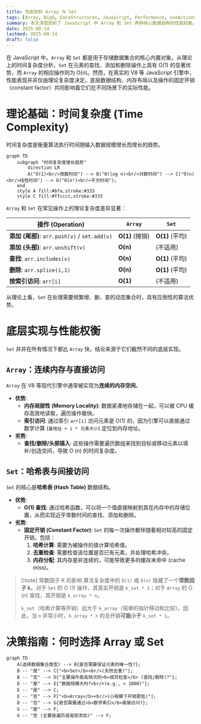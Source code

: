 ```yaml
---
title: 性能剖析 Array 与 Set
tags: [Array, BigO, DataStructures, JavaScript, Performance, useActionState]
summary: 本文深度剖析了 JavaScript 中 Array 和 Set 两种核心数据结构的性能权衡。内容从时间复杂度 (Big O) 的理论分析入手，深入到底层实现（连续内存 vs. 哈希表）的差异，解释了为何在小规模数据集上 Array 常优于 Set。
date: 2025-08-14
lastmod: 2025-08-14
draft: false
---
```

在 JavaScript 中，`Array` 和 `Set` 都是用于存储数据集合的核心内置对象。从理论上的时间复杂度分析，`Set` 在元素的查找、添加和删除操作上具有 O(1) 的显著优势，而 `Array` 的相应操作则为 O(n)。然而，在真实的 V8 等 JavaScript 引擎中，性能表现并非仅由理论复杂度决定。底层数据结构、内存布局以及操作的固定开销（constant factor）共同影响着它们在不同场景下的实际性能。

# 理论基础：时间复杂度 (Time Complexity)

时间复杂度是衡量算法执行时间随输入数据规模增长而增长的趋势。

```mermaid
graph TD
    subgraph "时间复杂度增长趋势"
        direction LR
        A("O(1)<br/>常数时间") --> B("O(log n)<br/>对数时间") --> C("O(n)<br/>线性时间") --> D("O(n²)<br/>平方时间");
    end
    style A fill:#bfa,stroke:#333
    style C fill:#ffcccc,stroke:#333
```

`Array` 和 `Set` 在常见操作上的理论复杂度差异显著：

| 操作 (Operation)                            | `Array`       | `Set`         |
| ----------------------------------------- | ------------- | ------------- |
| **添加 (尾部)**: `arr.push(v)` / `set.add(v)` | **O(1)** (摊销) | **O(1)** (平均) |
| **添加 (头部)**: `arr.unshift(v)`             | **O(n)**      | (不适用)         |
| **查找**: `arr.includes(v)`                 | **O(n)**      | **O(1)** (平均) |
| **删除**: `arr.splice(i,1)`                 | **O(n)**      | **O(1)** (平均) |
| **按索引访问**: `arr[i]`                       | **O(1)**      | (不适用)         |

从理论上看，`Set` 在处理需要频繁增、删、查的动态集合时，具有压倒性的算法优势。

# 底层实现与性能权衡

`Set` 并非在所有情况下都比 `Array` 快，结论来源于它们截然不同的底层实现。

## `Array`：连续内存与直接访问

`Array` 在 V8 等现代引擎中通常被实现为**连续的内存空间**。

- **优势**:
    - **内存局部性 (Memory Locality)**: 数据紧凑地存储在一起，可以被 CPU 缓存高效地读取，遍历操作极快。
    - **索引访问**: 通过索引 `arr[i]` 访问元素是 O(1) 的，因为引擎可以直接通过数学计算 (`基地址 + i * 元素大小`) 定位到内存地址。
- **劣势**:
    - **查找/删除/头部插入**: 这些操作需要遍历数组来找到目标或移动元素以填补/创造空间，导致 O (n) 的时间复杂度。

## `Set`：哈希表与间接访问

`Set` 的核心是**哈希表 (Hash Table)** 数据结构。

- **优势**:
    - **O(1) 查找**: 通过哈希函数，可以将一个值直接映射到其在内存中的存储位置，从而实现近乎常数时间的查找、添加和删除。
- **劣势**:
    - **固定开销 (Constant Factor)**: `Set` 的每一次操作都伴随着相对较高的固定开销，包括：
        1. **哈希计算**: 需要为被操作的值计算哈希值。
        2. **去重检查**: 需要检查该位置是否已有元素，并处理哈希冲突。
        3. **内存分配**: 其内存是非连续的，可能导致更多的缓存未命中 (cache miss)。

> [!note] 常数因子 K 的影响
> 算法复杂度中的 `O(1)` 或 `O(n)` 隐藏了一个**常数因子 k**。对于 `Set` 的 O (1) 操作，其真实开销是 `k_set * 1`；对于 `Array` 的 O (n) 查找，其开销是 `k_array * n`。
>
> `k_set`（哈希计算等开销）远大于 `k_array`（简单的指针移动和比较）。因此，当 `n` 非常小时，`k_array * n` 的总开销**可能小于** `k_set * 1`。

# 决策指南：何时选择 Array 或 Set

```mermaid
graph TD
    A(选择数据集合类型) --> B{是否需要保证元素的唯一性?};
    B -- "是" --> C["<b>Set</b><br/>(天然去重)"];
    B -- "否" --> D{"主要操作是高频次的<b>成员检查</b> (查找/删除)?"};
    D -- "是" --> E{"数据规模大吗?<br/>(e.g., > 1000)"};
    E -- "是" --> C;
    E -- "否" --> F["<b>Array</b><br/>(小规模下开销更低)"];
    D -- "否" --> G{是否需要通过<b>数字索引</b>直接访问?};
    G -- "是" --> F;
    G -- "否 (主要是遍历或尾部添加)" --> F;
```

